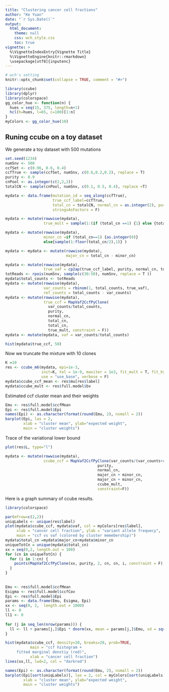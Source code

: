 ```yaml
---
title: "Clustering cancer cell fractions"
author: "Ke Yuan"
date: "`r Sys.Date()`"
output: 
  html_document:
    theme: null
    css: wch_style.css
    toc: true
vignette: >
  %\VignetteIndexEntry{Vignette Title}
  %\VignetteEngine{knitr::rmarkdown}
  \usepackage[utf8]{inputenc}
---
```


```r
# wch's setting 
knitr::opts_chunk$set(collapse = TRUE, comment = "#>")
```

```r
library(ccube)
library(dplyr)
library(colorspace)
gg_color_hue <- function(n) {
  hues = seq(15, 375, length=n+1)
  hcl(h=hues, l=65, c=100)[1:n]
}
myColors <- gg_color_hue(10)
```

## Runing ccube on a toy dataset
We generate a toy dataset with 500 mutations 
```r
set.seed(1234)
numSnv <- 500
ccfSet <- c(0.96, 0.6, 0.4)
ccfTrue <- sample(ccfSet, numSnv, c(0.6,0.2,0.2), replace = T)
purity <- 0.9
cnPool <- as.integer(c(2,2,2))
totalCN <- sample(cnPool, numSnv, c(0.1, 0.5, 0.4), replace =T)

mydata <- data.frame(mutation_id = seq_along(ccfTrue),
                     true_ccf_label=ccfTrue,
                     total_cn = totalCN, normal_cn = as.integer(2), purity = purity,
                     stringsAsFactors = F)

mydata <- mutate(rowwise(mydata),
                 true_mult = sample(1:(if (total_cn ==1) {1} else {total_cn-1}), 1) )

mydata <- mutate(rowwise(mydata),
                 minor_cn =if (total_cn==1) {as.integer(0)}
                 else{sample(1:floor(total_cn/2),1)} )

mydata <- mydata <- mutate(rowwise(mydata),
                           major_cn = total_cn - minor_cn)

mydata <- mutate(rowwise(mydata),
                 true_vaf = cp2ap(true_ccf_label, purity, normal_cn, total_cn, total_cn, true_mult))
totReads <- rpois(numSnv, sample(c(30:50), numSnv, replace = T ))
mydata$total_counts <- totReads
mydata <- mutate(rowwise(mydata),
                 var_counts = rbinom(1, total_counts, true_vaf),
                 ref_counts = total_counts - var_counts)
mydata <- mutate(rowwise(mydata), 
                 true_ccf = MapVaf2CcfPyClone(
                   var_counts/total_counts,
                   purity,
                   normal_cn,
                   total_cn,
                   total_cn,
                   true_mult, constraint = F))
mydata <- mutate(mydata, vaf = var_counts/total_counts)
```

```r
hist(mydata$true_ccf, 50)

```


Now we truncate the mixture with 10 clones
```r
K =10
res <- ccube_m6(mydata, epi=1e-3,
                init=K, tol = 1e-9, maxiter = 1e3, fit_mult = T, fit_hyper = T, 
                use = "use_base", verbose = F)
mydata$ccube_ccf_mean <- res$mu[res$label]
mydata$ccube_mult <- res$full.model$bv
```
Estimated ccf cluster mean and their weights
```r
Emu <- res$full.model$ccfMean
Epi <- res$full.model$Epi
names(Epi) <- as.character(format(round(Emu, 2), nsmall = 2))
barplot(Epi, las = 2, 
        xlab = "cluster mean", ylab="expected weight", 
        main = "cluster weights")

```

Trace of the variational lower bound
```r
plot(res$L, type="l")

```
```r
mydata <- mutate(rowwise(mydata),
                 ccube_ccf = MapVaf2CcfPyClone(var_counts/(var_counts+ref_counts),
                                         purity,
                                         normal_cn,
                                         major_cn + minor_cn,
                                         major_cn + minor_cn,
                                         ccube_mult,
                                         constraint=F))
```

Here is a graph summary of ccube results. 
```r
library(colorspace)

par(mfrow=c(2,2))
uniqLabels <- unique(res$label)
plot(mydata$ccube_ccf, mydata$vaf, col = myColors[res$label], 
     xlab = "cancer cell fraction", ylab = "variant allele frequecy", 
     main = "ccf vs vaf (colored by cluster memebership)")
mydata$total_cn =mydata$major_cn+mydata$minor_cn
uniqueTotCn = unique(mydata$total_cn)
xx = seq(0,2, length.out = 100)
for (cn in uniqueTotCn) {
  for (i in 1:cn) {
    points(MapVaf2CcfPyClone(xx, purity, 2, cn, cn, i, constraint = F), xx, type = 'l')
  }
}
  
  
Emu <- res$full.model$ccfMean
Esigma <- res$full.model$ccfCov
Epi <- res$full.model$Epi
params <- data.frame(Emu, Esigma, Epi)
xx <- seq(0, 2,  length.out = 1000)
ll <- 0
ll1 <- 0 
  
for (j in seq_len(nrow(params))) {
  ll <- ll + params[j,]$Epi * dnorm(xx, mean = params[j,]$Emu, sd = sqrt(params[j,]$Esigma))
}

hist(mydata$ccube_ccf, density=20, breaks=20, prob=TRUE, 
           main = "ccf histogram +
     fitted marginal denstiy (red)",
           xlab = "cancer cell fraction")
lines(xx,ll, lwd=2, col = "darkred")

names(Epi) <- as.character(format(round(Emu, 2), nsmall = 2))
barplot(Epi[sort(uniqLabels)], las = 2, col = myColors[sort(uniqLabels)], 
        xlab = "cluster mean", ylab="expected weight", 
        main = "cluster weights")
```





